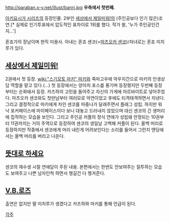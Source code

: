 http://paraban.x-y.net/illust/banri.jpg
'''우측에서 첫번째.'''

[[아키요시가 시리즈]]의 등장인물. 2부인 [[세상에서 제일미워!]]의 (주인공보다 인기 많은)조연.[* 실제로 인기투표에서 압도적인 표차이로 1위를 했다. 작가 왈, '누가 주인공인건지...']

혼죠가의 장남이며 현직 미용사. 아내는 혼죠 센코(=[[마츠오카 센코]])/자녀로는 혼죠 미치루가 있다.

== [[세상에서 제일미워!]] ==
2권에서 첫 등장. [[wiki:"스기모토 마키" 마키]]와 죽마고우에 악우지간으로 마키의 인생상담 역할을 맡고 있다.(...) 첫 등장에서는 양아치 포스를 풍기며 등장했지만 두번째 등장부터는 순화돼서 등장. 카즈하의 고민을 들어주고 자신의 가게에 아르바이트로 넣어주었다. 마츠오카 센코와도 첫만남부터 여러모로 악연이었고 후에도 티격태격하면서 지낸다. 그리고 결정적으로 마키에게 차인 센코를 마중나가 달래주면서 플래그 성립. 하지만 워낙 포커페이스에 마이페이스이다 보니 대놓고 드러내지 않았으며 대신 센코의 긴 생머리에 집착하는 모습을 보인다. 그리고 주인공 커플의 정식 연애가 성립돼 안정되는 10권부터 11권까지는 거의 주역으로 등장하여 센코의 생일날 고백해 커플이 된다.
올백 머리로 등장하지만 작중에서 센코에게 머리 내린게 어려보인다는 소리를 들어서 그런지 엔딩에서는 올백 머리를 버리고 나온다.

== [[뜻대로 하세요]] ==
센코의 재수생 시절 연애담이 주된 내용. 본편에서는 한번도 안보여주는 질투하는 모습도 보여주고 나쁜 남자인척 하면서 챙길건 다 챙겨준다.

== [[V.B.로즈]] ==
출연은 없지만 딸 미치루가 생겼다고 카즈하와 마키를 통해 언급이 된다.

[[각주]]
